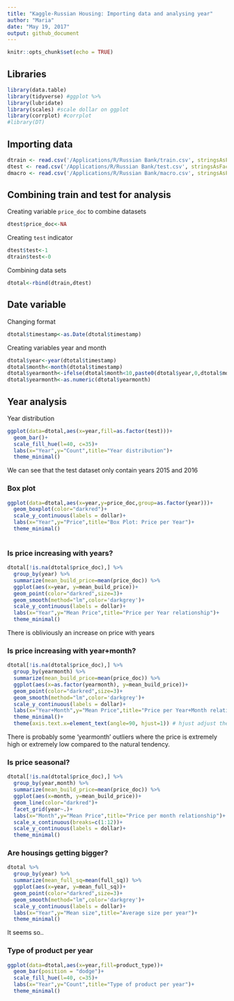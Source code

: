 ```yaml
---
title: "Kaggle-Russian Housing: Importing data and analysing year"
author: "Maria"
date: "May 19, 2017"
output: github_document
---
```


```r
knitr::opts_chunk$set(echo = TRUE)
```

## Libraries

```r
library(data.table)
library(tidyverse) #ggplot %>%
library(lubridate)
library(scales) #scale dollar on ggplot
library(corrplot) #corrplot
#library(DT)
```

## Importing data

```r
dtrain <- read.csv('/Applications/R/Russian Bank/train.csv', stringsAsFactors=TRUE)
dtest <- read.csv('/Applications/R/Russian Bank/test.csv', stringsAsFactors=TRUE)
dmacro <- read.csv('/Applications/R/Russian Bank/macro.csv', stringsAsFactors=TRUE)
```

## Combining train and test for analysis 

Creating variable `price_doc` to combine datasets
```r
dtest$price_doc<-NA
```

Creating `test` indicator
```r
dtest$test<-1
dtrain$test<-0
```

Combining data sets
```r
dtotal<-rbind(dtrain,dtest)
```


## Date variable

Changing format

```r
dtotal$timestamp<-as.Date(dtotal$timestamp)
```

Creating variables year and month
```r
dtotal$year<-year(dtotal$timestamp)
dtotal$month<-month(dtotal$timestamp)
dtotal$yearmonth<-ifelse(dtotal$month<10,paste0(dtotal$year,0,dtotal$month),paste0(dtotal$year,dtotal$month))
dtotal$yearmonth<-as.numeric(dtotal$yearmonth)

```

## Year analysis

Year distribution
```r
ggplot(data=dtotal,aes(x=year,fill=as.factor(test)))+
  geom_bar()+
  scale_fill_hue(l=40, c=35)+
  labs(x="Year",y="Count",title="Year distribution")+
  theme_minimal()
```

We can see that the test dataset only contain years 2015 and 2016

### Box plot


```r
ggplot(data=dtotal,aes(x=year,y=price_doc,group=as.factor(year)))+
  geom_boxplot(color="darkred")+
  scale_y_continuous(labels = dollar)+
  labs(x="Year",y="Price",title="Box Plot: Price per Year")+
  theme_minimal()
  
```

### Is price increasing with years?

```r
dtotal[!is.na(dtotal$price_doc),] %>% 
  group_by(year) %>% 
  summarize(mean_build_price=mean(price_doc)) %>%
  ggplot(aes(x=year, y=mean_build_price))+
  geom_point(color="darkred",size=3)+
  geom_smooth(method="lm",color='darkgrey')+
  scale_y_continuous(labels = dollar)+
  labs(x="Year",y="Mean Price",title="Price per Year relationship")+
  theme_minimal()

```

There is obliviously an increase on price with years

### Is price increasing with year+month?
```r
dtotal[!is.na(dtotal$price_doc),] %>% 
  group_by(yearmonth) %>% 
  summarize(mean_build_price=mean(price_doc)) %>%
  ggplot(aes(x=as.factor(yearmonth), y=mean_build_price))+
  geom_point(color="darkred",size=3)+
  geom_smooth(method="lm",color='darkgrey')+
  scale_y_continuous(labels = dollar)+
  labs(x="Year+Month",y="Mean Price",title="Price per Year+Month relationship")+
  theme_minimal()+
  theme(axis.text.x=element_text(angle=90, hjust=1)) # hjust adjust the text to the graph
```

There is probably some 'yearmonth' outliers where the price is extremely high or extremely low compared to the natural tendency.

### Is price seasonal?

```r
dtotal[!is.na(dtotal$price_doc),] %>% 
  group_by(year,month) %>% 
  summarize(mean_build_price=mean(price_doc)) %>%
  ggplot(aes(x=month, y=mean_build_price))+
  geom_line(color="darkred")+
  facet_grid(year~.)+
  labs(x="Month",y="Mean Price",title="Price per month relationship")+
  scale_x_continuous(breaks=c(1:12))+
  scale_y_continuous(labels = dollar)+
  theme_minimal()

```

### Are housings getting bigger?

```r
dtotal %>% 
  group_by(year) %>% 
  summarize(mean_full_sq=mean(full_sq)) %>%
  ggplot(aes(x=year, y=mean_full_sq))+
  geom_point(color="darkred",size=3)+
  geom_smooth(method="lm",color='darkgrey')+
  scale_y_continuous(labels = dollar)+
  labs(x="Year",y="Mean size",title="Average size per year")+
  theme_minimal()

```

It seems so..

### Type of product per year


```r
ggplot(data=dtotal,aes(x=year,fill=product_type))+
  geom_bar(position = "dodge")+
  scale_fill_hue(l=40, c=35)+
  labs(x="Year",y="Count",title="Type of product per year")+
  theme_minimal()
```

